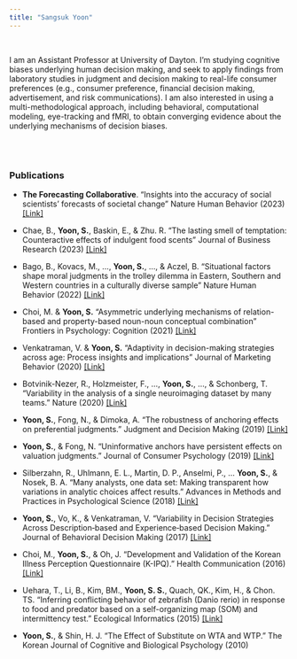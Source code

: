 ```yaml
---
title: "Sangsuk Yoon"
---
```



<!-- Global site tag (gtag.js) - Google Analytics -->
<script async src="https://www.googletagmanager.com/gtag/js?id=UA-141187239-1"></script>
<script>
  window.dataLayer = window.dataLayer || [];
  function gtag(){dataLayer.push(arguments);}
  gtag('js', new Date());

  gtag('config', 'UA-141187239-1');
</script>


<br> 

I am an Assistant Professor at University of Dayton. I'm studying cognitive biases underlying human decision making, and seek to apply findings from laboratory studies in judgment and decision making to real-life consumer preferences (e.g., consumer preference, financial decision making, advertisement, and risk communications). I am also interested in using a multi-methodological approach, including behavioral, computational modeling, eye-tracking and fMRI, to obtain converging evidence about the underlying mechanisms of decision biases.


<br><br>

### Publications
- **The Forecasting Collaborative**. "Insights into the accuracy of social scientists’ forecasts of societal change" Nature Human Behavior (2023) [[Link]](https://www.nature.com/articles/s41562-022-01517-1)

- Chae, B., **Yoon, S.**, Baskin, E., & Zhu. R. "The lasting smell of temptation: Counteractive effects of indulgent food scents" Journal of Business Research (2023) [[Link]](https://www.sciencedirect.com/science/article/abs/pii/S014829632200902X)

- Bago, B., Kovacs, M., ..., **Yoon, S.**, ..., & Aczel, B. "Situational factors shape moral judgments in the trolley dilemma in Eastern, Southern and Western countries in a culturally diverse sample" Nature Human Behavior (2022) [[Link]](https://www.nature.com/articles/s41562-022-01319-5)

- Choi, M. & **Yoon, S.** "Asymmetric underlying mechanisms of relation-based and property-based noun-noun conceptual combination" Frontiers in Psychology: Cognition (2021) [[Link]](https://www.frontiersin.org/articles/10.3389/fpsyg.2021.567971/abstract)

- Venkatraman, V. & **Yoon, S.** "Adaptivity in decision-making strategies across age: Process insights and implications" Journal of Marketing Behavior (2020) [[Link]](https://www.nowpublishers.com/article/Details/JMB-0067)

- Botvinik-Nezer, R., Holzmeister, F., ..., **Yoon, S.**, ..., & Schonberg, T. "Variability in the analysis of a single neuroimaging dataset by many teams." Nature (2020) [[Link]](https://www.nature.com/articles/s41586-020-2314-9)

- **Yoon, S.**, Fong, N., & Dimoka, A. "The robustness of anchoring effects on preferential judgments." Judgment and Decision Making (2019) [[Link]](http://www.sjdm.org/journal/19/190426/jdm190426.pdf)

- **Yoon, S.**, & Fong, N. "Uninformative anchors have persistent effects on valuation judgments." Journal of Consumer Psychology (2019) [[Link]](https://www.researchgate.net/publication/330469173_Uninformative_Anchors_Have_Persistent_Effects_on_Valuation_Judgments)

- Silberzahn, R., Uhlmann, E. L., Martin, D. P., Anselmi, P., ... **Yoon, S.**, & Nosek, B. A. "Many analysts, one data set: Making transparent how variations in analytic choices affect results." Advances in Methods and Practices in Psychological Science (2018) [[Link]](https://journals.sagepub.com/doi/abs/10.1177/2515245917747646)

- **Yoon, S.**, Vo, K., & Venkatraman, V. "Variability in Decision Strategies Across Description‐based and Experience‐based Decision Making." Journal of Behavioral Decision Making (2017) [[Link]](https://onlinelibrary.wiley.com/doi/abs/10.1002/bdm.2009)

- Choi, M., **Yoon, S.**, & Oh, J. "Development and Validation of the Korean Illness Perception Questionnaire (K-IPQ)." Health Communication (2016) [[Link]](http://www.papersearch.net/thesis/article.asp?key=3490215)

- Uehara, T., Li, B., Kim, BM., **Yoon, S. S.**, Quach, QK., Kim, H., & Chon. TS. "Inferring conflicting behavior of zebrafish (Danio rerio) in response to food and predator based on a self-organizing map (SOM) and intermittency test." Ecological Informatics (2015) [[Link]](https://www.sciencedirect.com/science/article/pii/S1574954114001411)

- **Yoon, S.**, & Shin, H. J. "The Effect of Substitute on WTA and WTP." The Korean Journal of Cognitive and Biological Psychology (2010)